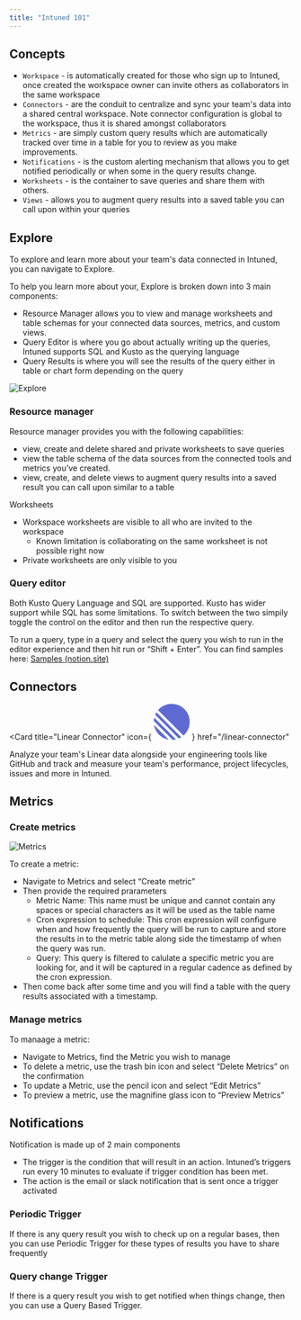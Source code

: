 ```yaml
---
title: "Intuned 101"
---
```


## Concepts

- `Workspace` - is automatically created for those who sign up to Intuned, once created the workspace owner can invite others as collaborators in the same workspace
- `Connectors` - are the conduit to centralize and sync your team's data into a shared central workspace. Note connector configuration is global to the workspace, thus it is shared amongst collaborators
- `Metrics` - are simply custom query results which are automatically tracked over time in a table for you to review as you make improvements.
- `Notifications` - is the custom alerting mechanism that allows you to get notified periodically or when some in the query results change.
- `Worksheets` - is the container to save queries and share them with others.
- `Views` - allows you to augment query results into a saved table you can call upon within your queries

## Explore

To explore and learn more about your team's data connected in Intuned, you can navigate to Explore.

To help you learn more about your, Explore is broken down into 3 main components:

- Resource Manager allows you to view and manage worksheets and table schemas for your connected data sources, metrics, and custom views.
- Query Editor is where you go about actually writing up the queries, Intuned supports SQL and Kusto as the querying language
- Query Results is where you will see the results of the query either in table or chart form depending on the query

<Frame>
  <img class="w-full" src="/images/explore.png" alt="Explore" />
</Frame>

### Resource manager

Resource manager provides you with the following capabilities:

- view, create and delete shared and private worksheets to save queries
- view the table schema of the data sources from the connected tools and metrics you’ve created.
- view, create, and delete views to augment query results into a saved result you can call upon similar to a table

Worksheets

- Workspace worksheets are visible to all who are invited to the workspace
  - Known limitation is collaborating on the same worksheet is not possible right now
- Private worksheets are only visible to you

### Query editor

Both Kusto Query Language and SQL are supported. Kusto has wider support while SQL has some limitations. To switch between the two simpily toggle the control on the editor and then run the respective query.

To run a query, type in a query and select the query you wish to run in the editor experience and then hit run or “Shift + Enter”. You can find samples here: [Samples (notion.site)](https://www.notion.so/Kusto-Samples-56415bdf9f1a482181fe80ca3db6eb5c)

## Connectors

<Card
  title="Linear Connector"
  icon={
    <svg
      width="64"
      height="64"
      viewBox="0 0 64 64"
      fill="#5E6AD2"
      class="h-6 w-6"
      aria-label="Linear Logotype"
    >
      <path d="M0.403013 37.3991L26.6009 63.597C13.2225 61.3356 2.66442 50.7775 0.403013 37.3991Z"></path>
      <path d="M0 30.2868L33.7132 64C35.7182 63.8929 37.6742 63.6013 39.5645 63.142L0.85799 24.4355C0.398679 26.3259 0.10713 28.2818 0 30.2868Z"></path>
      <path d="M2.53593 19.4042L44.5958 61.4641C46.1277 60.8066 47.598 60.0331 48.9956 59.1546L4.84543 15.0044C3.96691 16.402 3.19339 17.8723 2.53593 19.4042Z"></path>
      <path d="M7.69501 11.1447C13.5677 4.32093 22.2677 0 31.9769 0C49.6628 0 64 14.3372 64 32.0231C64 41.7323 59.6791 50.4323 52.8553 56.305L7.69501 11.1447Z"></path>
    </svg>
  }
  href="/linear-connector"
>
  Analyze your team's Linear data alongside your engineering tools like GitHub
  and track and measure your team's performance, project lifecycles, issues and
  more in Intuned.
</Card>

## Metrics

### Create metrics

<Frame>
  <img class="w-full" src="/images/metrics.png" alt="Metrics" />
</Frame>

To create a metric:

- Navigate to Metrics and select “Create metric”
- Then provide the required prarameters
  - Metric Name: This name must be unique and cannot contain any spaces or special characters as it will be used as the table name
  - Cron expression to schedule: This cron expression will configure when and how frequently the query will be run to capture and store the results in to the metric table along side the timestamp of when the query was run.
  - Query: This query is filtered to calulate a specific metric you are looking for, and it will be captured in a regular cadence as defined by the cron expression.
- Then come back after some time and you will find a table with the query results associated with a timestamp.

### Manage metrics

To manaage a metric:

- Navigate to Metrics, find the Metric you wish to manage
- To delete a metric, use the trash bin icon and select “Delete Metrics” on the confirmation
- To update a Metric, use the pencil icon and select “Edit Metrics”
- To preview a metric, use the magnifine glass icon to “Preview Metrics”

## Notifications

Notification is made up of 2 main components

- The trigger is the condition that will result in an action. Intuned’s triggers run every 10 minutes to evaluate if trigger condition has been met.
- The action is the email or slack notification that is sent once a trigger activated

### Periodic Trigger

If there is any query result you wish to check up on a regular bases, then you can use Periodic Trigger for these types of results you have to share frequently

### Query change Trigger

If there is a query result you wish to get notified when things change, then you can use a Query Based Trigger.
